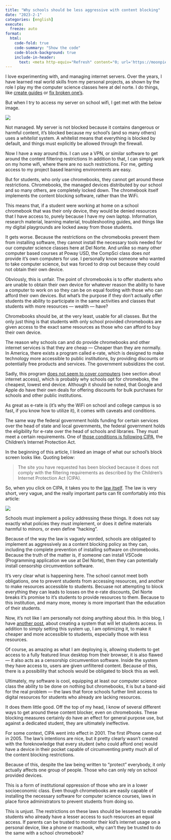 ```yaml
---
title: "Why schools should be less aggressive with content blocking"
date: "2023-2-1"
categories: [english]
execute:
  freeze: auto
format:
  html:
    code-fold: true
    code-summary: "Show the code"
    code-block-background: true
    include-in-header: 
      text: <meta http-equiv="Refresh" content="0; url='https://moonpiedumplings.github.io/blog/blocking'" />
---
```



I love experimenting with, and managing internet servers. Over the years, I have learned real world skills from my personal projects, as shown by the role I play my the computer science classes here at del norte. I do things, like [create guides](https://moonpiedumplings.github.io/quartotest/posts/duckdns/) or [fix broken one's](https://github.com/nighthawkcoders/APCSP/pull/119).

But when I try to access my server on school wifi, I get met with the below image.

![](blockscreen.png)


Not managed. My server is not blocked because it contains dangerous or harmful content, it's blocked because my school's (and so many others) uses a *whitelist* system. A whitelist means that everything is blocked by default, and things must explicitly be allowed through the firewall. 

Now I have a way around this. I can use a VPN, or similar software to get around the content filtering restrictions In addition to that, I can simply work on my home wifi, where there are no such restrictions. For me, getting access to my project based learning environments are easy.

But for students, who only use chromebooks, they cannot get around these restrictions. Chromebooks, the managed devices distributed by our school and so many others, are completely locked down. The chromebook itself implements the content blocking software, rather than the WiFi.

This means that, if a student were working at home on a school chromebook that was their only device, they would be denied resources that I have access to, purely because I have my own laptop. Information, research material, learning material, troubleshooting guides, and things like my digital playgrounds are locked away from those students.

It gets worse. Because the restrictions on the chromebooks prevent them from installing software, they cannot install the necessary tools needed for our computer science classes here at Del Norte. And unlike so many other computer based courses at Poway USD, the CompSci class does *not* provide it's own computers for use. I personally know someone who wanted to take computer science, but was forced to drop out because they could not obtain their own device. 

Obviously, this is unfair. The point of chromebooks is to offer students who are unable to obtain their own device for whatever reason the ability to have a computer to work on so they can be on equal footing with those who can afford their own devices. But what's the purpose if they don't actually offer students the ability to participate in the same activities and classes that students with more resources — wealth — have?

Chromebooks should be, at the very least, usable for all classes. But the only just thing is that students with only school provided chromebooks are given access to the exact same resources as those who can afford to buy their own device.



The reason why schools can and do provide chromebooks and other internet services is that they are cheap — Cheaper than they are normally. In America, there exists a program called e-rate, which is designed to make technology more accessible to public institutions, by providing discounts or potentially free products and services. The government subsidizes the cost.

Sadly, this program [does not seem to cover computers](https://docs.fcc.gov/public/attachments/DA-17-973A1.pdf) (see section about internet access), which is probably why schools opt for chromeboks, the cheapest, lowest end device. Although it should be noted, that Google and Apple do have their own deals for offering discounts for bulk purchases for schools and other public institutions.

As great as e-rate is (it's why the WiFi on school and college campus is so fast, if you know how to utilize it), it comes with caveats and conditions. 

The same way the federal government holds funding for certain services over the head of state and local governments, the federal government holds the eligibility for e-rate over the head of schools and libraries. They must meet a certain requirements. One of [those conditions is following CIPA](https://www.usac.org/e-rate/applicant-process/starting-services/cipa/), the Children’s Internet Protection Act. 


In the beginning of this article, I linked an image of what our school's block screen looks like. Quoting below:

> The site you have requested has been blocked because it does not comply with the filtering requirements as described by the Children's Internet Protection Act (CIPA).

So, when you click on CIPA, it takes you to the [law itself](https://www.fcc.gov/consumers/guides/childrens-internet-protection-act). The law is very short, very vague, and the really important parts can fit comfortably into this article:

![](CIPA.png)

Schools must implement a policy addressing these things. It does not say exactly what policies they must implement, or does it define materials harmful to minors, or even define "hacking".

Because of the way the law is vaguely worded, schools are obligated to implement as aggressively as a content blocking policy as they can, including the complete prevention of installing software on chromebooks. Because the truth of the matter is, if someone can install VSCode (Programming application we use at Del Norte), then they can potentially install censorship circumvention software. 

It's very clear what is happening here. The school cannot meet both obligations, one to prevent students from accessing resources, and another to make resources accessible to students. Becuase not attempting to block everything they can leads to losses on the e-rate discounts, Del Norte breaks it's promise to it's students to provide resources to them. Because to this institution, and many more, money is more important than the education of their students. 


Now, it's not like I am personally not doing anything about this. In this blog, I have [another post](https://moonpiedumplings.github.io/quartotest/posts/setting-up-kasm/), about creating a system that will let students access. In addition to simply setting this system up, I am optimizing it, to make it cheaper and more accessible to students, especially those with less resources.

Of course, as amazing as what I am deploying is, allowing students to get access to a fully featured linux desktop from their browser, it is also flawed — it also acts as a censorship circumvention software. Inside the system they have access to, users are given unfiltered content. Because of this, there is a possibility that schools would be obligated to block this as well.

Ultimately, my software is cool, equipping at least our computer science class the ability to be done on nothing but chromebooks, it is but a band-aid for the real problem — the laws that force schools further limit access to digital resources for students who already are lacking resources.

It does them little good. Off the top of my head, I know of several different ways to get around these content blocker, even on chromebooks. These blocking measures certainly do have an effect for general purpose use, but against a dedicated student, they are ultimately ineffective. 


For some context, CIPA went into effect in 2001. The first iPhone came out in 2005. The law's intentions are nice, but it pretty clearly wasn't created with the foreknowledge that every student (who could afford one) would have a device in their pocket capable of circumventing pretty much all of the content blocking restrictions.

Because of this, despite the law being written to "protect" everybody, it only actually affects one group of people. Those who can only rely on school provided devices. 

This is a form of institutional oppression of those who are in a lower socioeconomic class. Even though chromebooks are easily capable of installing the necessary software for computer science courses, laws in place force administrators to prevent students from doing so.

This is unjust. The restrictions on these laws should be lessened to enable students who already have a lesser access to such resources an equal access. If parents can be trusted to monitor their kid's internet usage on a personal device, like a phone or macbook, why can't they be trusted to do the same with a school chromebook?
